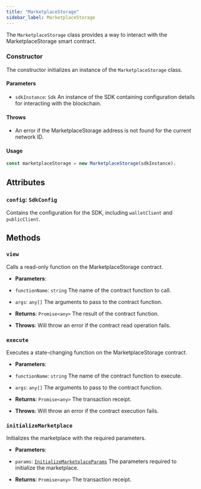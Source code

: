 ```yaml
---
title: "MarketplaceStorage"
sidebar_label: MarketplaceStorage
---
```


The `MarketplaceStorage` class provides a way to interact with the MarketplaceStorage smart contract.


### Constructor

The constructor initializes an instance of the `MarketplaceStorage` class.

#### Parameters

- `sdkInstance`: `Sdk`
An instance of the SDK containing configuration details for interacting with the blockchain.

#### Throws

- An error if the MarketplaceStorage address is not found for the current network ID.

#### Usage

```javascript
const marketplaceStorage = new MarketplaceStorage(sdkInstance);
```

## Attributes

### `config`: `SdkConfig`
Contains the configuration for the SDK, including `walletClient` and `publicClient`.

## Methods

### `view`

Calls a read-only function on the MarketplaceStorage contract.

- **Parameters**:
- `functionName`: `string`
The name of the contract function to call.

- `args`: `any[]`
The arguments to pass to the contract function.

- **Returns**: `Promise<any>`
The result of the contract function.

- **Throws**:
Will throw an error if the contract read operation fails.

### `execute`

Executes a state-changing function on the MarketplaceStorage contract.

- **Parameters**:
- `functionName`: `string`
The name of the contract function to execute.

- `args`: `any[]`
The arguments to pass to the contract function.

- **Returns**: `Promise<any>`
The transaction receipt.

- **Throws**:
Will throw an error if the contract execution fails.

### `initializeMarketplace`

Initializes the marketplace with the required parameters.

- **Parameters**:
- `params`: [`InitializeMarketplaceParams`](/sdk/reference/types/params/initializeMarketplaceParams)
The parameters required to initialize the marketplace.

- **Returns**: `Promise<any>`
The transaction receipt.
